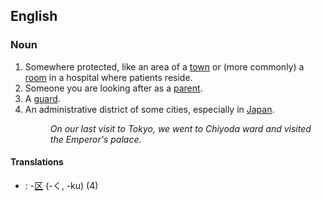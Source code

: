 ==English==
=== Noun ===
# Somewhere protected, like an area of a [[town]] or (more commonly) a [[room]] in a hospital where patients reside.
# Someone you are looking after as a [[parent]].
# A [[guard]].
# An administrative district of some cities, especially in [[Japan]].
#:''On our last visit to Tokyo, we went to Chiyoda ward and visited the Emperor's palace.''

====Translations====
*{{ja}}: -[[区]] (-く, -ku) (4)